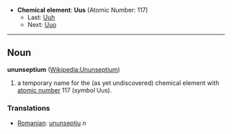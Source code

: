 *'''Chemical element''': '''Uus''' (Atomic Number: 117)
**Last: [[Ununhexium|Uuh]]
**Next: [[Ununoctium|Uuo]]
----
== Noun ==
'''ununseptium''' ([[en:Ununseptium|Wikipedia:Ununseptium]])

# a temporary name for the (as yet undiscovered) chemical element with [[atomic number]] 117 (''symbol'' Uus).

===Translations===
*[[Romanian]]: [[ununseptiu]] ''n''